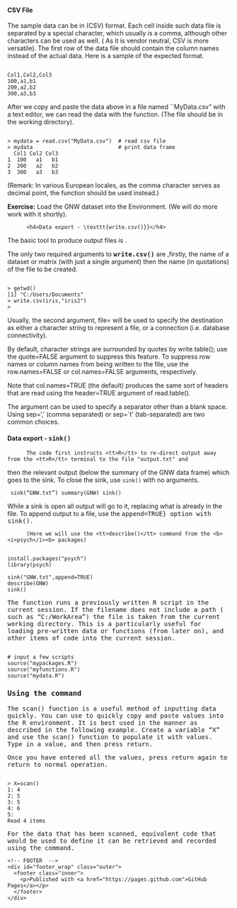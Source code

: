 <h4>CSV File</h4>
The sample data can be in \textit{\textbf{comma separated values}} (CSV) format. Each cell inside such data file is separated by a special character, which usually is a comma, although other characters can be used as well. ( As it is vendor neutral, CSV is more versatile).
The first row of the data file should contain the column names instead of the actual data. Here is a sample of the expected format.
<pre><code>
Col1,Col2,Col3
100,a1,b1
200,a2,b2
300,a3,b3
</code></pre>

After we copy and paste the data above in a file named ``MyData.csv" with a text editor, we can read the data with the \texttt{read.csv()} function. (The file should be in the working directory).
<pre><code>
> mydata = read.csv("MyData.csv")  # read csv file
> mydata                           # print data frame
  Col1 Col2 Col3
1  100   a1   b1
2  200   a2   b2
3  300   a3   b3
</code></pre>
(Remark: In various European locales, as the comma character serves as decimal point, the \texttt{read.csv2()} function should be used instead.)

<b>Exercise:</b> Load the GNW dataset into the \texttt{R} Environment. (We will do more work with it shortly).
          
          <h4>Data export - \texttt{write.csv()}}</h4>
The basic tool to produce output files is \texttt{write.csv()}.
<p>
The only two required arguments to <b><tt>write.csv()</tt></b> are ,firstly, the name of a dataset or matrix (with just a single argument) then the name (in quotations) of the file to be created.

<pre><code>
> getwd()
[1] "C:/Users/Documents"
> write.csv(iris,"iris2")
> 
</code></pre>
Usually, the second argument, file= will be used to specify the destination as either a character string to represent a file, or a connection (i.e. database connectivity).
<p>
By default, character strings are surrounded by quotes by write.table(); use the quote=FALSE argument to suppress this feature. To suppress row names or column names from being written to the file, use the row.names=FALSE or col.names=FALSE arguments, respectively.
<p>
Note that col.names=TRUE (the default) produces the same sort of headers that are read using the header=TRUE argument of read.table().
<p>
The  \texttt{sep=} argument can be used to specify a separator other than a blank space. Using sep=',' (comma separated) or sep=`\textbackslash t' (tab-separated) are two common choices.



<h4>Data export - <b><tt>sink()</tt></b></h4>


          The code first instructs <tt>R</tt> to re-direct output away from the <tt>R</tt> terminal to the file "output.txt" and
then the relevant output  (below the summary of the GNW data frame) which goes to the sink.
To close the sink, use
          <code>sink()</code> with no arguments.

<code>
 sink("GNW.txt")
 summary(GNW)
sink()
</code>

While a sink is open all output will go to it, replacing what is already in the file. To append output
          to a file, use the <tt>append=TRUE}<tt> option with <tt>sink()</tt>. 

          (Here we will use the <tt>describe()</tt> command from the <b><i>psych</i><b> packages)

<pre><code>
install.packages("psych")
library(psych)
 
sink("GNW.txt",append=TRUE)
describe(GNW)
sink()
</code></pre>
\subsection{Inputting an \texttt{R} script - the \texttt{source()} command}
The \texttt{source()}function runs a previously written R script in the current session. If the filename does not include a path ( such as “C:/WorkArea”) the file is taken from the current working directory. This is a particularly useful for loading pre-written data or functions  (from  later on), and other items of code into the current session.

<pre><code>
# input a few scripts
source("mypackages.R")
source("myfunctions.R")
source("mydata.R")
</code></pre>
<h3> Using the \texttt{scan()} command</h3>
The <tt>scan()</tt>  function is a useful method of inputting data quickly. You can use to quickly copy and paste values into the R environment.
It is best used in the manner as described in the following example.  Create a variable “X” and use the <tt>scan()</tt>  function to populate it with values.
Type in a value, and then press return.<p>
Once you have entered all the values, press return again to return to normal operation.
<pre><code>
> X=scan()
1: 4
2: 5
3: 5
4: 6
5: 
Read 4 items
</code></pre>
For the data that has been scanned,  equivalent code that would be used to define it can be retrieved and recorded using the \texttt{edit()} command. 


    <!-- FOOTER  -->
    <div id="footer_wrap" class="outer">
      <footer class="inner">
        <p>Published with <a href="https://pages.github.com">GitHub Pages</a></p>
      </footer>
    </div>

    

  </body>
</html>
